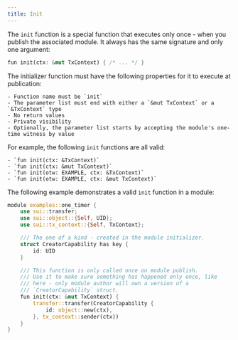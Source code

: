 ```yaml
---
title: Init
---
```


The `init` function is a special function that executes only once - when you publish the associated module. It always has the same signature and only one argument:

```rust
fun init(ctx: &mut TxContext) { /* ... */ }
```

The initializer function must have the following properties for it to execute at publication:

    - Function name must be `init`
    - The parameter list must end with either a `&mut TxContext` or a `&TxContext` type
    - No return values
    - Private visibility
    - Optionally, the parameter list starts by accepting the module's one-time witness by value

For example, the following `init` functions are all valid:

    - `fun init(ctx: &TxContext)`
    - `fun init(ctx: &mut TxContext)`
    - `fun init(otw: EXAMPLE, ctx: &TxContext)`
    - `fun init(otw: EXAMPLE, ctx: &mut TxContext)`

The following example demonstrates a valid `init` function in a module:

```rust
module examples::one_timer {
    use sui::transfer;
    use sui::object::{Self, UID};
    use sui::tx_context::{Self, TxContext};

    /// The one of a kind - created in the module initializer.
    struct CreatorCapability has key {
        id: UID
    }

    /// This function is only called once on module publish.
    /// Use it to make sure something has happened only once, like
    /// here - only module author will own a version of a
    /// `CreatorCapability` struct.
    fun init(ctx: &mut TxContext) {
        transfer::transfer(CreatorCapability {
            id: object::new(ctx),
        }, tx_context::sender(ctx))
    }
}
```
